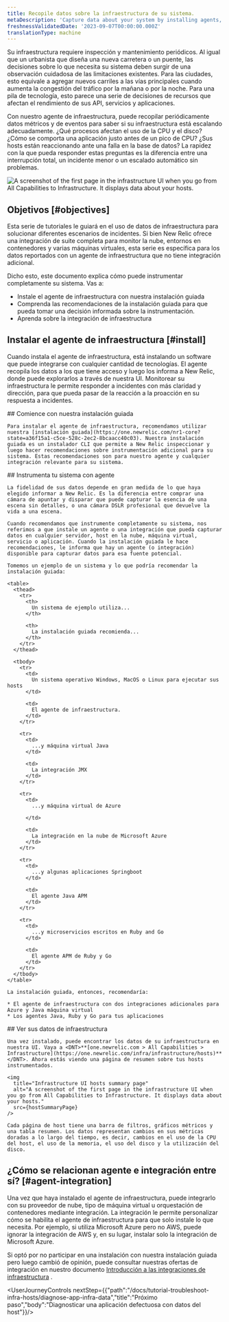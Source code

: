 ```yaml
---
title: Recopile datos sobre la infraestructura de su sistema.
metaDescription: 'Capture data about your system by installing agents, then view that data in New Relic.'
freshnessValidatedDate: '2023-09-07T00:00:00.000Z'
translationType: machine
---
```




Su infraestructura requiere inspección y mantenimiento periódicos. Al igual que un urbanista que diseña una nueva carretera o un puente, las decisiones sobre lo que necesita su sistema deben surgir de una observación cuidadosa de las limitaciones existentes. Para las ciudades, esto equivale a agregar nuevos carriles a las vías principales cuando aumenta la congestión del tráfico por la mañana o por la noche. Para una pila de tecnología, esto parece una serie de decisiones de recursos que afectan el rendimiento de sus API, servicios y aplicaciones.

Con nuestro agente de infraestructura, puede recopilar periódicamente datos métricos y de eventos para saber si su infraestructura está escalando adecuadamente. ¿Qué procesos afectan el uso de la CPU y el disco? ¿Cómo se comporta una aplicación justo antes de un pico de CPU? ¿Sus hosts están reaccionando ante una falla en la base de datos? La rapidez con la que pueda responder estas preguntas es la diferencia entre una interrupción total, un incidente menor o un escalado automático sin problemas.

<img
  title="Infrastructure UI hosts summary page"
  alt="A screenshot of the first page in the infrastructure UI when you go from All Capabilities to Infrastructure. It displays data about your hosts."
  src={introPage}
/>

## Objetivos [#objectives]

Esta serie de tutoriales le guiará en el uso de datos de infraestructura para solucionar diferentes escenarios de incidentes. Si bien New Relic ofrece una integración de suite completa para monitor la nube, entornos en contenedores y varias máquinas virtuales, esta serie es específica para los datos reportados con un agente de infraestructura que no tiene integración adicional.

Dicho esto, este documento explica cómo puede instrumentar completamente su sistema. Vas a:

* Instale el agente de infraestructura con nuestra instalación guiada
* Comprenda las recomendaciones de la instalación guiada para que pueda tomar una decisión informada sobre la instrumentación.
* Aprenda sobre la integración de infraestructura

## Instalar el agente de infraestructura [#install]

Cuando instala el agente de infraestructura, está instalando un software que puede integrarse con cualquier cantidad de tecnologías. El agente recopila los datos a los que tiene acceso y luego los informa a New Relic, donde puede explorarlos a través de nuestra UI. Monitorear su infraestructura le permite responder a incidentes con más claridad y dirección, para que pueda pasar de la reacción a la proacción en su respuesta a incidentes.

<Steps>
  <Step>
    ## Comience con nuestra instalación guiada

    Para instalar el agente de infraestructura, recomendamos utilizar nuestra [instalación guiada](https://one.newrelic.com/nr1-core?state=a36f15a1-c5ce-528c-2ec2-8bcaacc40c03). Nuestra instalación guiada es un instalador CLI que permite a New Relic inspeccionar y luego hacer recomendaciones sobre instrumentación adicional para su sistema. Estas recomendaciones son para nuestro agente y cualquier integración relevante para su sistema.
  </Step>

  <Step>
    ## Instrumenta tu sistema con agente

    La fidelidad de sus datos depende en gran medida de lo que haya elegido informar a New Relic. Es la diferencia entre comprar una cámara de apuntar y disparar que puede capturar la esencia de una escena sin detalles, o una cámara DSLR profesional que devuelve la vida a una escena.

    Cuando recomendamos que instrumente completamente su sistema, nos referimos a que instale un agente o una integración que pueda capturar datos en cualquier servidor, host en la nube, máquina virtual, servicio o aplicación. Cuando la instalación guiada le hace recomendaciones, le informa que hay un agente (o integración) disponible para capturar datos para esa fuente potencial.

    Tomemos un ejemplo de un sistema y lo que podría recomendar la instalación guiada:

    <table>
      <thead>
        <tr>
          <th>
            Un sistema de ejemplo utiliza...
          </th>

          <th>
            La instalación guiada recomienda...
          </th>
        </tr>
      </thead>

      <tbody>
        <tr>
          <td>
            Un sistema operativo Windows, MacOS o Linux para ejecutar sus hosts
          </td>

          <td>
            El agente de infraestructura.
          </td>
        </tr>

        <tr>
          <td>
            ...y máquina virtual Java
          </td>

          <td>
            La integración JMX
          </td>
        </tr>

        <tr>
          <td>
            ...y máquina virtual de Azure  

          </td>

          <td>
            La integración en la nube de Microsoft Azure
          </td>
        </tr>

        <tr>
          <td>
            ...y algunas aplicaciones Springboot
          </td>

          <td>
            El agente Java APM
          </td>
        </tr>

        <tr>
          <td>
            ...y microservicios escritos en Ruby and Go
          </td>

          <td>
            El agente APM de Ruby y Go
          </td>
        </tr>
      </tbody>
    </table>

    La instalación guiada, entonces, recomendaría:

    * El agente de infraestructura con dos integraciones adicionales para Azure y Java máquina virtual
    * Los agentes Java, Ruby y Go para tus aplicaciones
  </Step>

  <Step>
    ## Ver sus datos de infraestructura

    Una vez instalado, puede encontrar los datos de su infraestructura en nuestra UI. Vaya a <DNT>**[one.newrelic.com > All Capabilities > Infrastructure](https://one.newrelic.com/infra/infrastructure/hosts)**</DNT>. Ahora estás viendo una página de resumen sobre tus hosts instrumentados.

    <img
      title="Infrastructure UI hosts summary page"
      alt="A screenshot of the first page in the infrastructure UI when you go from All Capabilities to Infrastructure. It displays data about your hosts."
      src={hostSummaryPage}
    />

    Cada página de host tiene una barra de filtros, gráficos métricos y una tabla resumen. Los datos representan cambios en sus métricas doradas a lo largo del tiempo, es decir, cambios en el uso de la CPU del host, el uso de la memoria, el uso del disco y la utilización del disco.
  </Step>
</Steps>

## ¿Cómo se relacionan agente e integración entre sí? [#agent-integration]

Una vez que haya instalado el agente de infraestructura, puede integrarlo con su proveedor de nube, tipo de máquina virtual u orquestación de contenedores mediante integración. La integración le permite personalizar cómo se habilita el agente de infraestructura para que solo instale lo que necesita. Por ejemplo, si utiliza Microsoft Azure pero no AWS, puede ignorar la integración de AWS y, en su lugar, instalar solo la integración de Microsoft Azure.

Si optó por no participar en una instalación con nuestra instalación guiada pero luego cambió de opinión, puede consultar nuestras ofertas de integración en nuestro documento [Introducción a las integraciones de infraestructura](/docs/infrastructure/infrastructure-integrations/get-started/introduction-infrastructure-integrations) .

<UserJourneyControls nextStep={{"path":"/docs/tutorial-troubleshoot-infra-hosts/diagnose-app-infra-data","title":"Próximo paso","body":"Diagnosticar una aplicación defectuosa con datos del host"}}/>